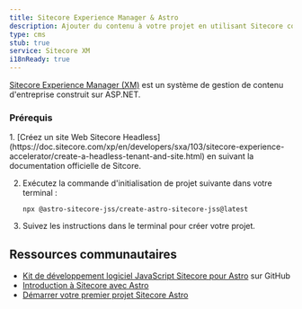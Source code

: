 ```yaml
---
title: Sitecore Experience Manager & Astro
description: Ajouter du contenu à votre projet en utilisant Sitecore comme CMS.
type: cms
stub: true
service: Sitecore XM
i18nReady: true
---
```


[Sitecore Experience Manager (XM)](https://www.sitecore.com/products/experience-manager) est un système de gestion de contenu d'entreprise construit sur ASP.NET.

### Prérequis

<Steps>
1. [Créez un site Web Sitecore Headless](https://doc.sitecore.com/xp/en/developers/sxa/103/sitecore-experience-accelerator/create-a-headless-tenant-and-site.html) en suivant la documentation officielle de Sitcore.

2. Exécutez la commande d'initialisation de projet suivante dans votre terminal :

    ```shell
    npx @astro-sitecore-jss/create-astro-sitecore-jss@latest
    ```

3. Suivez les instructions dans le terminal pour créer votre projet.
</Steps>

## Ressources communautaires

- [Kit de développement logiciel JavaScript Sitecore pour Astro](https://github.com/exdst/jss-astro-public) sur GitHub
- [Introduction à Sitecore avec Astro](https://exdst.com/posts/20231002-sitecore-astro)
- [Démarrer votre premier projet Sitecore Astro](https://exdst.com/posts/20240103-first-sitecore-astro-project)
